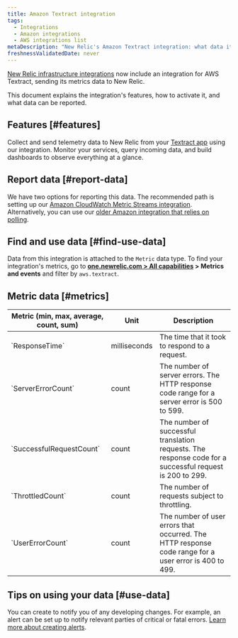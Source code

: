 ```yaml
---
title: Amazon Textract integration
tags:
  - Integrations
  - Amazon integrations
  - AWS integrations list
metaDescription: "New Relic's Amazon Textract integration: what data it reports, and how to enable it."
freshnessValidatedDate: never
---
```


[New Relic infrastructure integrations](/docs/infrastructure/integrations-getting-started/getting-started/introduction-infrastructure-integrations) now include an integration for <DNT>AWS Textract</DNT>, sending its metrics data to New Relic.

This document explains the integration's features, how to activate it, and what data can be reported.

## Features [#features]

Collect and send telemetry data to New Relic from your [Textract app](https://aws.amazon.com/textract/) using our integration. Monitor your services, query incoming data, and build dashboards to observe everything at a glance.

## Report data [#report-data]

We have two options for reporting this data. The recommended path is setting up our [Amazon CloudWatch Metric Streams integration](/docs/infrastructure/amazon-integrations/connect/aws-metric-stream). Alternatively, you can use our [older Amazon integration that relies on polling](/docs/infrastructure/infrastructure-integrations/cloud-integrations/configure-polling-frequency-data-collection-cloud-integrations). 

## Find and use data [#find-use-data]

Data from this integration is attached to the `Metric` data type. To find your integration's metrics, go to <DNT>**[one.newrelic.com > All capabilities](https://one.newrelic.com/all-capabilities) > Metrics and events**</DNT> and filter by `aws.textract`.

## Metric data [#metrics]

<table>
  <thead>
    <tr>
      <th style={{ width: "200px" }}>
      Metric (min, max, average, count, sum)  
      </th>
      <th>
      Unit  
      </th>
      <th>
      Description
      </th>
    </tr>
  </thead>
    <tbody>
    <tr>
      <td>
      `ResponseTime`     
      </td>
      <td>
      milliseconds
      </td>
      <td>
      The time that it took to respond to a request.
      </td>
    </tr> 
    <tr>
      <td>
      `ServerErrorCount`     
      </td>
      <td>
      count
      </td>
      <td>
      The number of server errors. The HTTP response code range for a server error is 500 to 599.
      </td>
    </tr> 
    <tr>
      <td>
      `SuccessfulRequestCount`     
      </td>
      <td>
      count
      </td>
      <td>
      The number of successful translation requests. The response code for a successful request is 200 to 299.
      </td>
    </tr> 
    <tr>
      <td>
      `ThrottledCount`     
      </td>
      <td>
      count
      </td>
      <td>
      The number of requests subject to throttling. 
      </td>
    </tr> 
    <tr>
      <td>
      `UserErrorCount`     
      </td>
      <td>
      count
      </td>
      <td>
      The number of user errors that occurred. The HTTP response code range for a user error is 400 to 499.
      </td>
    </tr> 
    </tbody>
</table>

## Tips on using your data [#use-data]

You can create <InlinePopover type="alerts" /> to notify you of any developing changes. For example, an alert can be set up to notify relevant parties of critical or fatal errors. [Learn more about creating alerts](/docs/alerts-applied-intelligence/new-relic-alerts/learn-alerts/introduction-alerts).
